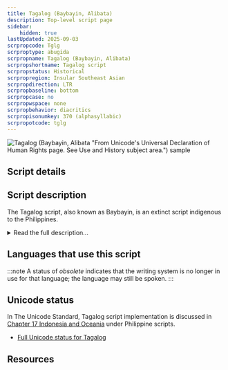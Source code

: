 ```yaml
---
title: Tagalog (Baybayin, Alibata)
description: Top-level script page
sidebar:
    hidden: true
lastUpdated: 2025-09-03
scrpropcode: Tglg
scrproptype: abugida
scrpropname: Tagalog (Baybayin, Alibata)
scrpropshortname: Tagalog script
scrpropstatus: Historical
scrpropregion: Insular Southeast Asian
scrpropdirection: LTR
scrpropbaseline: bottom
scrpropcase: no
scrpropwspace: none
scrpropbehavior: diacritics
scrpropisonumkey: 370 (alphasyllabic)
scrpropotcode: tglg
---
```



![Tagalog (Baybayin, Alibata "From Unicode's Universal Declaration of Human Rights page. See Use and History subject area.") sample](../images/tglg-sample.png "From Unicode's Universal Declaration of Human Rights page. See Use and History subject area.")

## Script details

<ScriptDetails />

## Script description

The Tagalog script, also known as Baybayin, is an extinct script indigenous to the Philippines.

<details>
<summary>Read the full description...</summary>It was used to write the Tagalog language, which is still spoken by 21 million people throughout the Philippines, although it is now written in the Latin script. The Tagalog script was an abugida which descended from the Old Kawi, and ultimately the Brahmic, scripts. Each of the 14 consonants contains an inherent [a] vowel, with other vowels being represented by means of diacritical marks placed above or below the syllable. There are also 3 vowel characters to represent syllable-initial vowels. Only V and CV syllables could be represented in the orthography, although spoken Tagalog also employed VC and CVC syllables. In words taking one of the latter forms, the correct interpretation was inferred through context. In the 1600s, Spanish missionaries translating books into the language struggled with their inability to write final consonants, so a virama character was created to accommodate these in the orthography. This was met with mixed feelings; many Tagalog felt that such a reform corrupted the language, and used the virama only when writing Spanish words. The only punctuation mark was a line, or pair of lines, which served the roles approximately equivalent to the Latin comma or full stop, or separated sets of words.

Traditionally, Tagalog was written without a break between words, vertically from bottom to top and left to right. However, further reforms on the part of the Spanish rotated the direction of writing with the consequence that the orientation of the characters needed to change to accommodate the new direction. The result was that text published by the Spanish in the Tagalog script was written in horizontal lines to be read from left to right, with each character and its diacritics being rotated by 90 degrees [[Kuipers](https://www.yumpu.com/en/document/read/12207171/indic-scripts-of-insular-southeast-asia-changing-structures-gwuedu) p5]. The first book to be printed in the horizontal script was the Doctrina Christiana in 1593. Literacy in the script was reported to be high amongst both men and women at this time, but by the 1700s it had been replaced by the Latin alphabet.
</details>

## Languages that use this script

:::note
A status of _obsolete_ indicates that the writing system is no longer in use for that language; the language may still be spoken.
:::

<WsList script='Tglg' wsMax='5' />

## Unicode status

In The Unicode Standard, Tagalog script implementation is discussed in [Chapter 17 Indonesia and Oceania](http://www.unicode.org/versions/latest/ch17.pdf) under Philippine scripts.

- [Full Unicode status for Tagalog](/scrlang/unicode/tglg-unicode)



## Resources

<ScriptResources detailSummary='seemore' />

